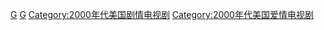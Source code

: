 {{Commons cat|Grey's Anatomy}}
{{catmain|實習醫生 (電視劇)}}

[[Category:ABC工作室製作的電視節目|G]]
[[Category:2000年代美国医疗剧|G]]
[[Category:2000年代美国剧情电视剧|Category:2000年代美国剧情电视剧]]
[[Category:2000年代美国爱情电视剧|Category:2000年代美国爱情电视剧]]